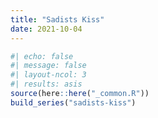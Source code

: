```yaml
---
title: "Sadists Kiss"
date: 2021-10-04
---
```

  
```r
#| echo: false
#| message: false
#| layout-ncol: 3
#| results: asis
source(here::here("_common.R"))
build_series("sadists-kiss")
```
